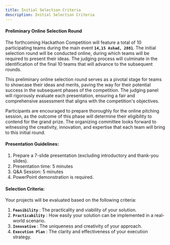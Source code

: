 ```yaml
---
title: Initial Selection Criteria
description: Initial Selection Criteria
---
```


#### Preliminary Online Selection Round

The forthcoming Hackathon Competition will feature a total of 10 participating teams during the main event **`14,15 Ashad, 2081`**. The initial selection round will be conducted online, during which teams will be required to present their ideas. The judging process will culminate in the identification of the final 10 teams that will advance to the subsequent rounds.

This preliminary online selection round serves as a pivotal stage for teams to showcase their ideas and merits, paving the way for their potential success in the subsequent phases of the competition. The judging panel will rigorously evaluate each presentation, ensuring a fair and comprehensive assessment that aligns with the competition's objectives.

Participants are encouraged to prepare thoroughly for the online pitching session, as the outcome of this phase will determine their eligibility to contend for the grand prize. The organizing committee looks forward to witnessing the creativity, innovation, and expertise that each team will bring to this initial round.

#### Presentation Guidelines:

1. Prepare a 7-slide presentation (excluding introductory and thank-you slides).
2. Presentation time: 5 minutes
3. Q&A Session: 5 minutes
4. PowerPoint demonstration is required.

#### Selection Criteria:

Your projects will be evaluated based on the following criteria:

1. **`Feasibility`** : The practicality and viability of your solution.
2. **`Practicability`** : How easily your solution can be implemented in a real-world scenario.
3. **`Innovative`** : The uniqueness and creativity of your approach.
4. **`Execution Plan`** : The clarity and effectiveness of your execution strategy.

